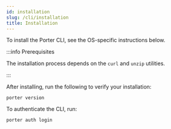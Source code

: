 ```yaml
---
id: installation
slug: /cli/installation
title: Installation
---
```




To install the Porter CLI, see the OS-specific instructions below.

:::info Prerequisites

The installation process depends on the `curl` and `unzip` utilities.

:::

<Tabs>
  <TabItem value="mac" label="Mac" default>
    <MacInstallationSection />
  </TabItem>
  <TabItem value="linux" label="Linux" default>
    <LinuxInstallationSection />
  </TabItem>
  <TabItem value="windows" label="Windows" default>
    <WindowsInstallationSection />
  </TabItem>
</Tabs>

After installing, run the following to verify your installation:

```
porter version
```

To authenticate the CLI, run:

```
porter auth login
```
